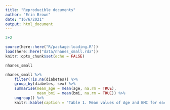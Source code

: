 ```yaml
---
title: "Reproducible documents"
author: "Erin Brown"
date: "16/6/2021"
output: html_document
---
```


```r
2+2
```

```r
source(here::here("R/package-loading.R"))
load(here::here("data/nhanes_small.rda"))
knitr::opts_chunk$set(echo = FALSE)
```

```r
nhanes_small
```


```r
nhanes_small %>%
    filter(!is.na(diabetes)) %>% 
    group_by(diabetes, sex) %>% 
    summarise(mean_age = mean(age, na.rm = TRUE),
              mean_bmi = mean(bmi, na.rm = TRUE)) %>% 
    ungroup() %>% 
    knitr::kable(caption = "Table 1. Mean values of Age and BMI for each sex and diabetes status.")
```

